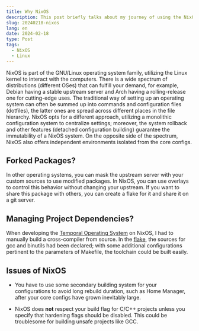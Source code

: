 ```yaml
---
title: Why NixOS
description: This post briefly talks about my journey of using the NixOS operating system.
slug: 20240218-nixos
lang: en
date: 2024-02-18
type: Post
tags:
  - NixOS
  - Linux
---
```


NixOS is part of the GNU/Linux operating system family, utilizing the Linux kernel to interact with the computers. There
is a wide spectrum of distributions (different OSes) that can fulfill your demand, for example, Debian having a stable
upstream server and Arch having a rolling-release one for cutting-edge uses. The traditional way of setting up an operating
system can often be summed up into commands and configuration files (dotfiles), the latter ones are spread across different
places in the file hierarchy. NixOS opts for a different approach, utilizing a monolithic configuration system to centralize
settings; moreover, the system rollback and other features (detached configuration building) guarantee the immutability of
a NixOS system. On the opposite side of the spectrum, NixOS also offers independent environments isolated from the core configs.

## Forked Packages?

In other operating systems, you can mask the upstream server with your custom sources to use modified packages. In NixOS, you
can use overlays to control this behavior without changing your upstream. If you want to share this package with others, you
can create a flake for it and share it on a git server.

## Managing Project Dependencies?

When developing the [Temporal Operating System](https://github.com/algasami/temporal) on NixOS, I had to manually build a cross-compiler
from source. In the [flake](https://github.com/algasami/temporal/blob/main/toolchain/flake.nix), the sources for gcc and binutils had been
declared; with some additional configurations pertinent to the parameters of Makefile, the toolchain could be built easily.

## Issues of NixOS

- You have to use some secondary building system for your configurations to avoid long rebuild duration, such as Home Manager, after your
  core configs have grown inevitably large.

- NixOS does **not** respect your build flag for C/C++ projects unless you specify that hardening flags should be disabled. This could be
  troublesome for building unsafe projects like GCC.
